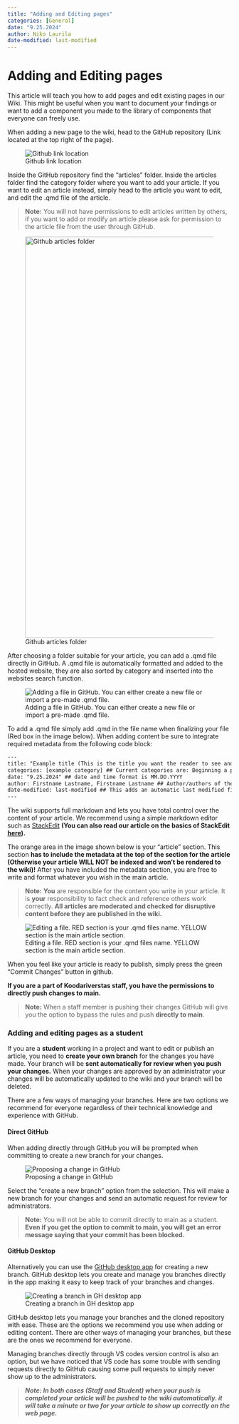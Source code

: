 ```yaml
---
title: "Adding and Editing pages"
categories: [General]
date: "9.25.2024"
author: Niko Laurila
date-modified: last-modified
---
```


# Adding and Editing pages

This article will teach you how to add pages and edit existing pages in our Wiki. This might be useful when you want to document your findings or want to add a component you made to the library of components that everyone can freely use.

When adding a new page to the wiki, head to the GitHub repository (Link located at the top right of the page).

![Github link location](tutorialimg1.png)

Inside the GitHub repository find the "articles" folder. Inside the articles folder find the category folder where you want to add your article. If you want to edit an article instead, simply head to the article you want to edit, and edit the .qmd file of the article.

> **Note:** You will not have permissions to edit articles written by others, if you want to add or modify an article please ask for permission to the article file from the user through GitHub.

![Github articles folder](tutorialimg2.png){fig-align="center" width="900"}

After choosing a folder suitable for your article, you can add a .qmd file directly in GitHub. A .qmd file is automatically formatted and added to the hosted website, they are also sorted by category and inserted into the websites search function.

![Adding a file in GitHub. You can either create a new file or import a pre-made .qmd file.](tutorialimg3.png)

To add a .qmd file simply add .qmd in the file name when finalizing your file (Red box in the image below). When adding content be sure to integrate required metadata from the following code block:

``` {#metadata .HTML}
---
title: "Example title (This is the title you want the reader to see and "interact" with)"
categories: [example category] ## Current categories are: Beginning a project, During a project, Ending a project, General (Categories are case sensitive)
date: "9.25.2024" ## date and time format is MM.DD.YYYY
author: Firstname Lastname, Firstname Lastname ## Author/authors of the article. 
date-modified: last-modified ## This adds an automatic last modified field to the article, last-modified function will automatically add the correct date when a modification is made to the article.
---
```

The wiki supports full markdown and lets you have total control over the content of your article. We recommend using a simple markdown editor such as [StackEdit](https://stackedit.io/) **(You can also read our article on the basics of StackEdit [here](https://xamkfi.github.io/Koodariverstas-wikiplatform/articles/General/StackEditFormatGuide.html)).**

The orange area in the image shown below is your "article" section. This section **has to include the metadata at the top of the section for the article (Otherwise your article WILL NOT be indexed and won't be rendered to the wiki)!** After you have included the metadata section, you are free to write and format whatever you wish in the main article.

> **Note:** **You** are responsible for the content you write in your article. It is **your** responsibility to fact check and reference others work correctly. **All articles are moderated and checked for disruptive content before they are published in the wiki.**

![Editing a file. RED section is your .qmd files name. YELLOW section is the main article section.](tutorialimg4.png)

When you feel like your article is ready to publish, simply press the green "Commit Changes" button in github.

**If you are a part of Koodariverstas staff, you have the permissions to directly push changes to main.**

> **Note:** When a staff member is pushing their changes GitHub will give you the option to bypass the rules and push **directly to main**.

### Adding and editing pages as a student

If you are a **student** working in a project and want to edit or publish an article, you need to **create your own branch** for the changes you have made. Your branch will be **sent automatically for review when you push your changes.** When your changes are approved by an administrator your changes will be automatically updated to the wiki and your branch will be deleted.

There are a few ways of managing your branches. Here are two options we recommend for everyone regardless of their technical knowledge and experience with GitHub.

#### Direct GitHub

When adding directly through GitHub you will be prompted when committing to create a new branch for your changes.

![Proposing a change in GitHub](images/GH%20adding%201.png){fig-align="center"}

Select the "create a new branch" option from the selection. This will make a new branch for your changes and send an automatic request for review for administrators.

> **Note:** You will not be able to commit directly to main as a student. **Even if you get the option to commit to main, you will get an error message saying that your commit has been blocked.**

#### GitHub Desktop

Alternatively you can use the [GitHub desktop app](https://github.com/apps/desktop) for creating a new branch. GitHub desktop lets you create and manage you branches directly in the app making it easy to keep track of your branches and changes.

![Creating a branch in GH desktop app](images/GH adding 2.png){fig-align="center"}

GitHub desktop lets you manage your branches and the cloned repository with ease. These are the options we recommend you use when adding or editing content. There are other ways of managing your branches, but these are the ones we recommend for everyone.

Managing branches directly through VS codes version control is also an option, but we have noticed that VS code has some trouble with sending requests directly to GitHub causing some pull requests to simply never show up to the administrators.

> ***Note: In both cases (Staff and Student) when your push is completed your article will be pushed to the wiki automatically. it will take a minute or two for your article to show up correctly on the web page.***